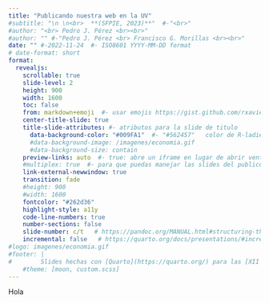 ```yaml
---
title: "Publicando nuestra web en la UV"
#subtitle: "\n \n<br>  **(SFPIE, 2023)**"  #-"<br>"
#author: "<br> Pedro J. Pérez <br><br>"
#author: "" #-"Pedro J. Pérez <br> Francisco G. Morillas <br><br>"
date: "" #-2022-11-24  #- ISO8601 YYYY-MM-DD format 
# date-format: short
format: 
  revealjs:
    scrollable: true
    slide-level: 2
    height: 900
    width: 1600
    toc: false
    from: markdown+emoji  #- usar emojis https://gist.github.com/rxaviers/7360908)
    center-title-slide: true
    title-slide-attributes: #- atributos para la slide de titulo
      data-background-color: "#009FA1"  #- "#562457"   color de R-ladies
      #data-background-image: /imagenes/economia.gif
      #data-background-size: contain      
    preview-links: auto  #- true: abre un iframe en lugar de abrir ventana
    #multiplex: true  #- para que puedas manejar las slides del publico
    link-external-newwindow: true
    transition: fade
    #height: 900
    #width: 1600
    fontcolor: "#262d36"
    highlight-style: a11y
    code-line-numbers: true
    number-sections: false
    slide-number: c/t   # https://pandoc.org/MANUAL.html#structuring-the-slide-show
    incremental: false   # https://quarto.org/docs/presentations/#incremental-lists
#logo: imagenes/economia.gif
#footer: |
#        Slides hechas con [Quarto](https://quarto.org/) para las [XII Jornadas de Usuarios de R](http://r-es.org/12jr/)
    #theme: [moon, custom.scss]
---
```


Hola